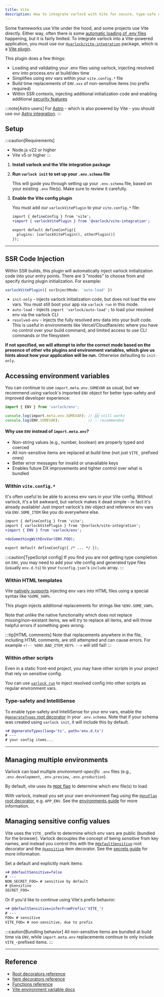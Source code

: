 ```yaml
---
title: Vite
description: How to integrate varlock with Vite for secure, type-safe environment management
---
```


<div class="page-badges">
  <Badge npmPackage="@varlock/vite-integration" />
</div>

Some frameworks use Vite under the hood, and some projects use Vite directly. Either way, often there is some [automatic loading of .env files](https://vite.dev/guide/env-and-mode.html) happening, but it is fairly limited. To integrate varlock into a Vite-powered application, you must use our [`@varlock/vite-integration`](https://www.npmjs.com/package/@varlock/vite-integration) package, which is a [Vite plugin](https://vite.dev/guide/using-plugins.html).

This plugin does a few things:
- Loading and validating your .env files using varlock, injecting resolved env into process.env at build/dev time
- Simplifies using env vars within your `vite.config.*` file
- Build time replacements of `ENV.xxx` of non-sensitive items (no prefix required)
- Within SSR contexts, injecting additional initialization code and enabling additional [security features](https://varlock.dev/guides/secrets/#security-enhancements)

:::note[Astro users]
For [Astro](https://astro.build) - which is also powered by Vite - you should use our [Astro integration](/integrations/astro/).
:::

## Setup

:::caution[Requirements]
- Node.js v22 or higher
- Vite v5 or higher
:::

<Steps>

1. **Install varlock and the Vite integration package**
    <InstallJsDepsWidget packages="@varlock/vite-integration varlock" />

1. **Run `varlock init` to set up your `.env.schema` file**

    This will guide you through setting up your `.env.schema` file, based on your existing `.env` file(s). Make sure to review it carefully.

    <ExecCommandWidget command="varlock init" showBinary={false} />

1. **Enable the Vite config plugin**

    You must add our `varlockVitePlugin` to your `vite.config.*` file:

    ```diff lang="ts" title="vite.config.ts" add="varlockVitePlugin()"
    import { defineConfig } from 'vite';
    +import { varlockVitePlugin } from '@varlock/vite-integration';

    export default defineConfig({
      plugins: [varlockVitePlugin(), otherPlugin()]
    });
    ```
</Steps>

---

## SSR Code Injection
Within SSR builds, this plugin will automatically inject varlock initialization code into your entry points.
There are 3 "modes" to choose from and specify during plugin initialization. For example:

```ts
varlockVitePlugin({ ssrInjectMode: 'auto-load' })
```

- `init-only` - injects varlock initialization code, but does not load the env vars. You must still boot your app via `varlock run` in this mode.
- `auto-load` - injects `import 'varlock/auto-load';` to load your resolved env via the varlock CLI
- `resolved-env` - injects the fully resolved env data into your built code. This is useful in environments like Vercel/Cloudflare/etc where you have no control over your build command, and limited access to use CLI commands or the filesystem

**If not specified, we will attempt to infer the correct mode based on the presence of other vite plugins and environment variables, which give us hints about how your application will be run.**
Otherwise defaulting to `init-only`.


## Accessing environment variables

You can continue to use `import.meta.env.SOMEVAR` as usual, but we recommend using varlock's imported `ENV` object for better type-safety and improved developer experience:

```ts title="example.ts"
import { ENV } from 'varlock/env';

console.log(import.meta.env.SOMEVAR); // 🆗 still works
console.log(ENV.SOMEVAR);             // ✨ recommended
```

#### Why use `ENV` instead of `import.meta.env`?
- Non-string values (e.g., number, boolean) are properly typed and coerced
- All non-sensitive items are replaced at build time (not just `VITE_` prefixed ones)
- Better error messages for invalid or unavailable keys
- Enables future DX improvements and tighter control over what is bundled

### Within `vite.config.*`
It's often useful to be able to access env vars in your Vite config. Without varlock, it's a bit awkward, but varlock makes it dead simple - in fact it's already available! Just import varlock's `ENV` object and reference env vars via `ENV.SOME_ITEM` like you do everywhere else.

```diff lang="ts" title="vite.config.ts"
import { defineConfig } from 'vite';
import { varlockVitePlugin } from '@varlock/vite-integration';
+import { ENV } from 'varlock/env';

+doSomethingWithEnvVar(ENV.FOO);

export default defineConfig({ /* ... */ });
```

:::caution[TypeScript config]
If you find you are not getting type completion on `ENV`, you may need to add your vite config and generated type files (usually `env.d.ts`) to your `tsconfig.json`'s `include` array.
:::

### Within HTML templates
Vite [natively supports](https://vite.dev/guide/env-and-mode.html#html-constant-replacement) injecting env vars into HTML files using a special syntax like `%SOME_VAR%`.

This plugin injects additional replacements for strings like `%ENV.SOME_VAR%`.

Note that unlike the native functionality which does not replace missing/non-existant items, we will try to replace all items, and will throw helpful errors if something goes wrong.

:::tip[HTML comments]
Note that replacements anywhere in the file, including HTML comments, are still attempted and can cause errors. For example `<!-- %ENV.BAD_ITEM_KEY% -->` will still fail!
:::

### Within other scripts

Even in a static front-end project, you may have other scripts in your project that rely on sensitive config.

You can use [`varlock run`](/reference/cli-commands/#varlock-run) to inject resolved config into other scripts as regular environment vars.

<ExecCommandWidget command="varlock run -- node ./script.js" showBinary={false} />

### Type-safety and IntelliSense

To enable type-safety and IntelliSense for your env vars, enable the [`@generateTypes` root decorator](/reference/root-decorators/#generatetypes) in your `.env.schema`. Note that if your schema was created using `varlock init`, it will include this by default.

```diff lang="env-spec" title=".env.schema"
+# @generateTypes(lang='ts', path='env.d.ts')
# ---
# your config items...
```


---

## Managing multiple environments

Varlock can load multiple _environment-specific_ `.env` files (e.g., `.env.development`, `.env.preview`, `.env.production`).

By default, vite uses its [`MODE` flag](https://vite.dev/guide/env-and-mode.html#modes) to determine which env file(s) to load.

With varlock, instead you set your own environment flag using the [`@envFlag` root decorator](/reference/root-decorators/#envflag), e.g. `APP_ENV`. See the [environments guide](/guides/environments) for more information.


## Managing sensitive config values

Vite uses the `VITE_` prefix to determine which env vars are public (bundled for the browser). Varlock decouples the concept of being _sensitive_ from key names, and instead you control this with the [`@defaultSensitive`](/reference/root-decorators/#defaultsensitive) root decorator and the [`@sensitive`](/reference/item-decorators/#sensitive) item decorator. See the [secrets guide](/guides/secrets) for more information.

Set a default and explicitly mark items:

```diff lang="env-spec" title=".env.schema" add="@sensitive"
+# @defaultSensitive=false
# ---
NON_SECRET_FOO= # sensitive by default
# @sensitive
SECRET_FOO= 
```

Or if you'd like to continue using Vite's prefix behavior:

```diff lang="env-spec" title=".env.schema"
+# @defaultSensitive=inferFromPrefix('VITE_')
# ---
FOO= # sensitive
VITE_FOO= # non-sensitive, due to prefix
```



:::caution[Bundling behavior]
All non-sensitive items are bundled at build time via `ENV`, while `import.meta.env` replacements continue to only include `VITE_`-prefixed items.
:::



---

## Reference
- [Root decorators reference](/reference/root-decorators)
- [Item decorators reference](/reference/item-decorators)
- [Functions reference](/reference/functions)
- [Vite environment variable docs](https://vite.dev/guide/env-and-mode.html)

